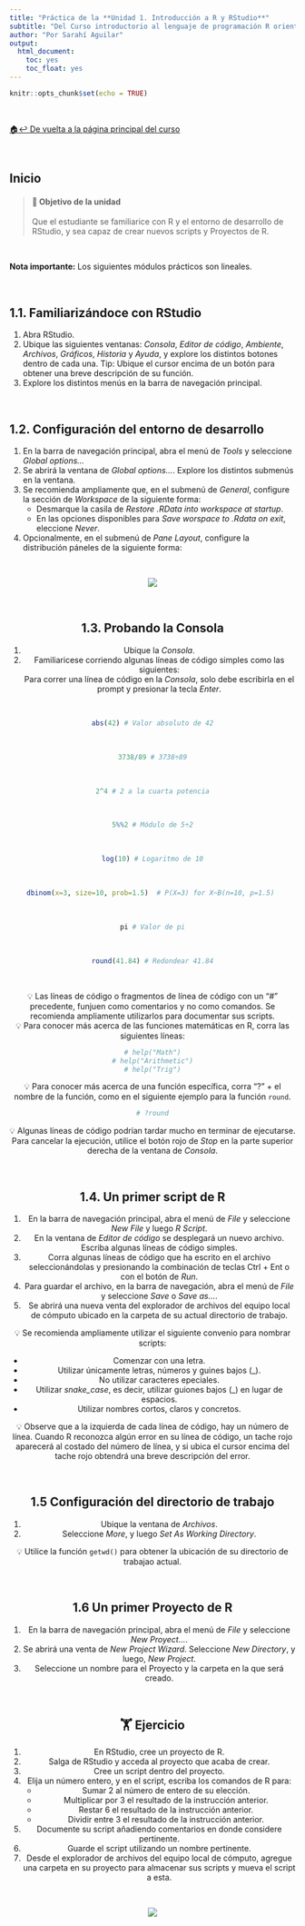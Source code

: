 ```yaml
---
title: "Práctica de la **Unidad 1. Introducción a R y RStudio**"
subtitle: "Del Curso introductorio al lenguaje de programación R orientado al análisis cuantitativo en Ciencias Sociales"
author: "Por Sarahí Aguilar"
output:
  html_document:
    toc: yes
    toc_float: yes
---
```


```r
knitr::opts_chunk$set(echo = TRUE)
```

<br/>

[🏠↩ De vuelta a la página principal del curso](index.html)

<br/>

## Inicio

> #### **🚀 Objetivo de la unidad**  
 Que el estudiante se familiarice con R y el entorno de desarrollo de RStudio, y sea capaz de crear nuevos scripts y Proyectos de R.

<br/>

**Nota importante:** Los siguientes módulos prácticos son lineales. 

<br/>

## 1.1. Familiarizándoce con RStudio

1. Abra RStudio. 
2. Ubique las siguientes ventanas: *Consola*, *Editor de código*, *Ambiente*, *Archivos*, *Gráficos*, *Historia* y *Ayuda*, y explore los distintos botones dentro de cada una. 
Tip: Ubique el cursor encima de un botón para obtener una breve descripción de su función. 
3. Explore los distintos menús en la barra de navegación principal. 

<br/>

## 1.2. Configuración del entorno de desarrollo
1. En la barra de navegación principal, abra el menú de *Tools* y seleccione *Global options...* 
2. Se abrirá la ventana de *Global options...*. Explore los distintos submenús en la ventana. 
3. Se recomienda ampliamente que, en el submenú de *General*, configure la sección de *Workspace* de la siguiente forma:
    + Desmarque la casila de *Restore .RData into workspace at startup*. 
    + En las opciones disponibles para *Save worspace to .Rdata on exit*, eleccione *Never*.  
4. Opcionalmente, en el submenú de *Pane Layout*, configure la distribución páneles de la siguiente forma: 

</br>
<center>
![](./img/1_2_panelayout.PNG)

<br/>

## 1.3. Probando la Consola
1. Ubique la *Consola*. 
2. Familiaricese corriendo algunas líneas de código simples como las siguientes:  
Para correr una línea de código en la *Consola*, solo debe escribirla en el prompt y presionar la tecla *Enter*. 


</br>
```r
abs(42) # Valor absoluto de 42
```
</br>
```r
3738/89 # 3738÷89
```
</br>
```r
2^4 # 2 a la cuarta potencia
```
</br>
```r
5%%2 # Módulo de 5÷2
```
</br>
```r
log(10) # Logaritmo de 10
```
</br>
```r
dbinom(x=3, size=10, prob=1.5)  # P(X=3) for X~B(n=10, p=1.5) 
```
</br>
```r
pi # Valor de pi
```
</br>
```r
round(41.84) # Redondear 41.84
```
</br>

💡 Las líneas de código o fragmentos de línea de código con un "#" precedente, funjuen como comentarios y no como comandos. Se recomienda ampliamente utilizarlos para documentar sus scripts.    
💡 Para conocer más acerca de las funciones matemáticas en R, corra las siguientes líneas: 
```r
# help("Math")
# help("Arithmetic")
# help("Trig")
```
💡 Para conocer más acerca de una función específica, corra "?" + el nombre de la función, como en el siguiente ejemplo para la función ```round```.
```r
# ?round
```
💡 Algunas líneas de código podrían tardar mucho en terminar de ejecutarse. Para cancelar la ejecución, utilice el botón rojo de *Stop* en la parte superior derecha de la ventana de *Consola*. 

</br>

## 1.4. Un primer script de R
1. En la barra de navegación principal, abra el menú de *File* y seleccione *New File* y luego *R Script*.
2. En la ventana de *Editor de código* se desplegará un nuevo archivo. Escriba algunas líneas de código simples. 
3. Corra algunas líneas de código que ha escrito en el archivo seleccionándolas y presionando la combinación de teclas Ctrl + Ent o con el botón de *Run*. 
4. Para guardar el archivo, en la barra de navegación, abra el menú de *File* y seleccione *Save* o *Save as...*.
5. Se abrirá una nueva venta del explorador de archivos del equipo local de cómputo ubicado en la carpeta de su actual directorio de trabajo.

💡 Se recomienda ampliamente utilizar el siguiente convenio para nombrar scripts:   

* Comenzar con una letra. 
* Utilizar únicamente letras, números y guines bajos (_).
* No utilizar caracteres epeciales. 
* Utilizar *snake_case*, es decir, utilizar guiones bajos (_) en lugar de espacios. 
* Utilizar nombres cortos, claros y concretos.    
    
💡 Observe que a la izquierda de cada línea de código, hay un número de línea. Cuando R reconozca algún error en su línea de código, un tache rojo aparecerá al costado del número de línea, y si ubica el cursor encima del tache rojo obtendrá una breve descripción del error.

</br>

## 1.5 Configuración del directorio de trabajo
1. Ubique la ventana de *Archivos*.
2. Seleccione *More*, y luego *Set As Working Directory*.
<br/> 

💡 Utilice la función ```getwd()``` para obtener la ubicación de su directorio de trabajao actual.

</br>

## 1.6 Un primer Proyecto de R
1. En la barra de navegación principal, abra el menú de *File* y seleccione *New Proyect...*.
2. Se abrirá una venta de *New Project Wizard*. Seleccione *New Directory*, y luego, *New Project*. 
3. Seleccione un nombre para el Proyecto y la carpeta en la que será creado. 

</br>

## 🏋 Ejercicio
1. En RStudio, cree un proyecto de R. 
2. Salga de RStudio y acceda al proyecto que acaba de crear. 
3. Cree un script dentro del proyecto. 
4. Elija un número entero, y en el script, escriba los comandos de R para:
    + Sumar 2 al número de entero de su elección. 
    + Multiplicar por 3 el resultado de la instrucción anterior. 
    + Restar 6 el resultado de la instrucción anterior.
    + Dividir entre 3 el resultado de la instrucción anterior. 
5. Documente su script añadiendo comentarios en donde considere pertinente.
6. Guarde el script utilizando un nombre pertinente. 
7. Desde el explorador de archivos del equipo local de cómputo, agregue una carpeta en su proyecto para almacenar sus scripts y mueva el script a esta. 

<br/>

<center>

<center>
![](https://media1.tenor.com/images/5f5f6df9624301ebea3abdec1af4cd4a/tenor.gif?itemid=9276124)

